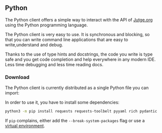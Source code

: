 
## Python

The Python client offers a simple way to interact with the API of [Jutge.org](https://jutge.org) using the Python programming language.

The Python client is very easy to use. It is synchronous and blocking, so that you can write command line applications that are easy to write,understand and debug.

Thanks to the use of type hints and docstrings, the code you write is type safe and you get code completion and help everywhere in any modern IDE. Less time debugging and less time reading docs.

### Download

The Python client is currently distributed as a single Python file you can import:

<DownloadClientButton 
    href="/clients/download/python" 
    title="Download Python client" />

In order to use it, you have to install some dependencies:

```bash
python3 -m pip install requests requests-toolbelt pyyaml rich pydantic
```

 If `pip` complains, either add the `--break-system-packages` flag or use a [virtual environment](https://docs.python.org/3/library/venv.html).


